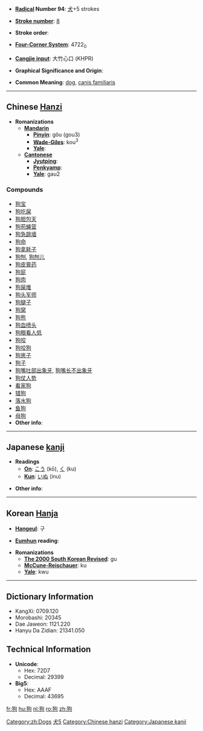 * '''[[Wiktionary:Chinese radical index| Radical]] Number 94''': [[Wiktionary:Chinese radical index 犬|犬]]+5 strokes
[[Category:zh:Dogs]]
* '''[[Wiktionary:Chinese total strokes index|Stroke number]]''': [[Wiktionary:Chinese total strokes index 8|8]]

* '''Stroke order''': 

* '''[[Wiktionary:Chinese four corner index|Four-Corner System]]''': 4722<sub>0</sub>

* '''[[Wiktionary:Chinese Cangjie index|Cangjie input]]''': 大竹心口 (KHPR)

* '''Graphical Significance and Origin''': 

* '''Common Meaning''': [[dog]], [[canis familiaris]]

----

== Chinese [[Hanzi]] ==
[[Category:zh:Mammals|犬5]]
* '''Romanizations'''
** '''[[Mandarin]]'''
*** '''[[Pinyin]]''': gŏu (gou3)
*** '''[[Wade-Giles]]''': kou<sup>3</sup>
*** '''[[Yale]]''': 
** '''[[Cantonese]]'''
*** '''[[Jyutping]]''':
*** '''[[Penkyamp]]''': 
*** '''[[Yale]]''': gau2

===Compounds===
*[[狗宝]]
*[[狗吃屎]]
*[[狗胆包天]]
*[[狗苟蝇营]]
*[[狗急跳墙]]
*[[狗命]]
*[[狗拿耗子]]
*[[狗刨]], [[狗刨儿]]
*[[狗皮膏药]]
*[[狗屁]]
*[[狗肉]]
*[[狗屎堆]]
*[[狗头军师]]
*[[狗腿子]]
*[[狗窝]]
*[[狗熊]]
*[[狗血喷头]]
*[[狗眼看人低]]
*[[狗咬]]
*[[狗咬狗]]
*[[狗崽子]]
*[[狗子]]
*[[狗嘴吐部出象牙]], [[狗嘴长不出象牙]]
*[[狗仗人势]]
*[[看家狗]]
*[[猎狗]]
*[[落水狗]]
*[[鱼狗]]
*[[母狗]]
* '''Other info''': 

----

== Japanese [[kanji]] ==

* '''Readings'''
** '''[[On]]''': [[こう]] (kō), [[く]] (ku)
** '''[[Kun]]''': [[いぬ]] (inu)

* '''Other info''':  

----

== Korean [[Hanja]] ==

* '''[[Hangeul]]''': 구

* '''[[Eumhun]] reading''': 

* '''Romanizations'''
** '''[[The 2000 South Korean Revised Romanization|The 2000 South Korean Revised]]''': gu
** '''[[McCune-Reischauer]]''': ku
** '''[[Yale]]''': kwu

----

== Dictionary Information ==

* KangXi: 0709.120
* Morobashi: 20345
* Dae Jaweon: 1121.220
* Hanyu Da Zidian: 21341.050

== Technical Information ==

* '''Unicode''':
** Hex: 72D7
** Decimal: 29399
* '''Big5''':
** Hex: AAAF
** Decimal: 43695

[[Category:Chinese hanzi]]
[[Category:Japanese kanji]]

[[fr:狗]]
[[hu:狗]]
[[nl:狗]]
[[ro:狗]]
[[zh:狗]]